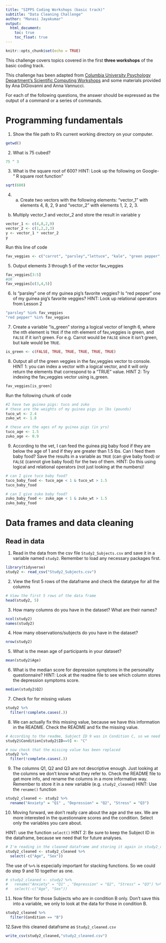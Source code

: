 ```yaml
---
title: "SIPPS Coding Workshops (basic track)"
subtitle: "Data Cleaning Challenge"
author: "Manasi Jayakumar"
output:
  html_document:
    toc: true
    toc_float: true
---
```


```r
knitr::opts_chunk$set(echo = TRUE)
```

This challenge covers topics covered in the first **three workshops** of the basic coding track. 

This challenge has been adapted from [Columbia University Psychology Department's Scientific Computing Workshops](https://cu-psych-computing.github.io/cu-psych-comp-tutorial/){target="_blank"} and some materials provided by Ana DiGiovanni and Anna Vannucci. 

For each of the following questions, the answer should be expressed as the output of a command or a series of commands.

# Programming fundamentals

1. Show the file path to R's current working directory on your computer.

```r
getwd()
```

2. What is 75 cubed? 
```r
75 ^ 3
```

3.	What is the square root of 600? 
HINT: Look up the following on Google- " R square root function"

```r
sqrt(600)
```

4.	a) Create two vectors with the following elements: "vector_1" with elements 4, 8, 2, 9 and "vector_2" with elements 1, 2, 2, 3. 
b) Multiply vector_1 and vector_2 and store the result in variable y
 
```r
vector_1 <- c(4,8,2,9)
vector_2 <- c(1,2,2,3)
y <- vector_1 * vector_2
y

```

Run this line of code
```r
fav_veggies <- c("carrot", "parsley","lettuce", "kale", "green pepper","cucumber") #these are my guinea pig's favorite veggies
```
  
5. Output elements 3 through 5 of the vector fav_veggies
```r
fav_veggies[3:5]
#OR
fav_veggies[c(3,4,5)]

```

6. Is "parsley" one of my guinea pig's favorite veggies? Is "red pepper" one of my guinea pig's favorite veggies?
HINT: Look up relational operators from Lesson 2
```r
"parsley" %in% fav_veggies
"red pepper" %in% fav_veggies

```

7. Create a variable "is_green" storing a logical vector of length 6, where the nth element is `TRUE` if the nth element of fav_veggies is green, and `FALSE` if it isn't green. For e.g. Carrot would be `FALSE` since it isn't green, but kale would be `TRUE`.

```r
is_green <- c(FALSE, TRUE, TRUE, TRUE, TRUE, TRUE)

```

8. Output all of the green veggies in the fav_veggies vector to console. 
HINT 1: you can index a vector with a logical vector, and it will only return the elements that correspond to a "TRUE" value.
HINT 2: Try indexing the fav_veggies vector using is_green.

```r
fav_veggies[is_green]

```

Run the following chunk of code 
```r
#I have two guinea pigs: tuco and zuko
# these are the weights of my guinea pigs in lbs (pounds)
tuco_wt <- 2.4
zuko_wt <- 1.8

# these are the ages of my guinea pigs (in yrs)
tuco_age <- 1.5
zuko_age <- 0.9
```

9. According to the vet, I can feed the guinea pig baby food if they are below the age of 1 and if they are greater than 1.5 lbs. Can I feed them baby food? Save the results in a variable as `TRUE` (can give baby food) or `FALSE` (cannot give baby food) for the two of them. HINT: Do this using logical and relational operators (not just looking at the numbers)! 

```r
# can I give tuco baby food?
tuco_baby_food <- tuco_age < 1 & tuco_wt > 1.5
tuco_baby_food

```

```r
# can I give zuko baby food? 
zuko_baby_food <- zuko_age < 1 & zuko_wt > 1.5
zuko_baby_food
```


# Data frames and data cleaning

## Read in data

1. Read in the data from the csv file `Study2_Subjects.csv` and save it in a variable named `study2`. Remember to load any necessary packages first. 

```r
library(tidyverse)
study2 <- read_csv("Study2_Subjects.csv")
```

2. View the first 5 rows of the dataframe and check the datatype for all the columns

```r
# View the first 5 rows of the data frame
head(study2, 5)
```

3. How many columns do you have in the dataset? What are their names?
```r
ncol(study2)
names(study2)
```


4. How many observations/subjects do you have in the dataset?
```r
nrow(study2)
```
5. What is the mean age of participants in your dataset? 
```r
mean(study2$Age)
```
6. What is the median score for depression symptoms in the personality questionnaire?
HINT: Look at the readme file to see which column stores the depression symptoms score.
```r
median(study2$Q2)
```

7. Check for  for missing values

```r
study2 %>%
  filter(!complete.cases(.))
```


8. We can actually fix this missing value, because we have this information in the README. Check the README and fix the missing value.
```r
# According to the readme, Subject ID 9 was in Condition C, so we need to fill the missing value with the condition
study2$Condition[study2$ID==9] <- "C"

# now check that the missing value has been replaced
study2 %>%
  filter(!complete.cases(.))

```

9. The columns Q1, Q2 and Q3 are not descriptive enough. Just looking at the columns we don't know what they refer to. Check the README file to get more info, and rename the columns in a more informative way. Remember to store it in a new variable (e.g. `study2_cleaned`)
HINT: Use the `rename()` function


```r
study2_cleaned <- study2 %>%
  rename("Anxiety" = "Q1" , "Depression" = "Q2", "Stress" = "Q3")
```

10. Moving forward, we don't really care about the age and the sex. We are more interested in the questionnaire scores and the condition. Select only the variables you care about. 

HINT: use the function `select()` 
HINT 2: Be sure to keep the Subject ID in the dataframe, because we need that for future analyses.

```r
# I'm reading in the cleaned dataframe and storing it again in study2_cleaned
study2_cleaned <- study2_cleaned %>%
  select(-c("Age", "Sex"))
```

The use of `%>%` is especially important for stacking functions. So we could do step 9 and 10 together as one.
```r
# study2_cleaned <- study2 %>%
#   rename("Anxiety" = "Q1" , "Depression" = "Q2", "Stress" = "Q3") %>%
#   select(-c("Age", "Sex"))
```

11. Now filter for those Subjects who are in condition B only. Don't save this into a variable, we only to look at the data for those in condition B.

```r
study2_cleaned %>%
  filter(Condition == "B")

```

12.Save this cleaned dataframe as `Study2_cleaned.csv`
```r
write_csv(study2_cleaned,"study2_cleaned.csv")
```
